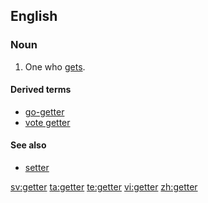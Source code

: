 ==English==

===Noun===
{{en-noun}}

# One who [[get]]s. 

====Derived terms====
*[[go-getter]]
*[[vote getter]]

====See also====
*[[setter]]

[[sv:getter]]
[[ta:getter]]
[[te:getter]]
[[vi:getter]]
[[zh:getter]]